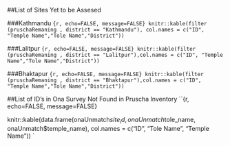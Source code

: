 ##List of Sites Yet to be Assesed

###Kathmandu
``{r, echo=FALSE, message=FALSE}
knitr::kable(filter (pruschaRemaning , district == "Kathmandu"), col.names = c("ID", "Temple Name","Tole Name","District"))
``

###Lalitpur
``{r, echo=FALSE, message=FALSE}
knitr::kable(filter (pruschaRemaning , district == "Lalitpur"),col.names = c("ID", "Temple Name","Tole Name","District"))
``

###Bhaktapur
``{r, echo=FALSE, message=FALSE}
knitr::kable(filter (pruschaRemaning , district == "Bhaktapur"),col.names = c("ID", "Temple Name","Tole Name","District"))
``

##List of ID's in Ona Survey Not Found in Pruscha Inventory
``{r, echo=FALSE, message=FALSE}

knitr::kable(data.frame(onaUnmatch$site_id, onaUnmatch$tole_name, onaUnmatch$temple_name), col.names = c("ID", "Tole Name", "Temple Name"))
``
`
